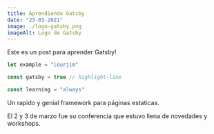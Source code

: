 ```yaml
---
title: Aprendiendo Gatsby
date: "23-03-2021"
image: ./logo-gatsby.png
imageAlt: Logo de Gatsby
---
```


Este es un post para aprender Gatsby!

```js
let example = "leurjim"

const gatsby = true // highlight-line

const learning = "always"
```

Un rapido y genial framework para páginas estaticas.

El 2 y 3 de marzo fue su conferencia que estuvo llena de novedades y workshops.
